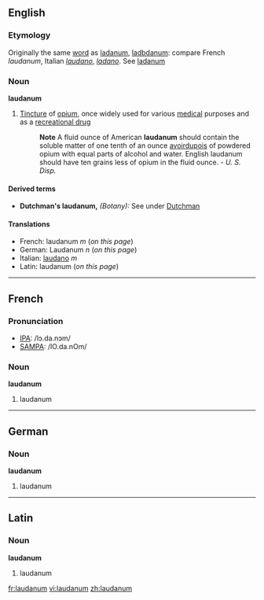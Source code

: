 ==English==
===Etymology===
Originally the same [[word]] as [[ladanum]], [[ladbdanum]]: compare French ''laudanum'', Italian ''[[laudano]]'', ''[[ladano]]''. See [[ladanum]]

===Noun===
'''laudanum'''

#[[Tincture]] of [[opium]], once widely used for various [[medical]] purposes and as a [[recreational drug]] 
#:'''Note''' A fluid ounce of American '''laudanum''' should contain the soluble matter of one tenth of an ounce [[avoirdupois]] of powdered opium with equal parts of alcohol and water. English laudanum should have ten grains less of opium in the fluid ounce. - ''U. S. Disp.''

====Derived terms====
*'''Dutchman's laudanum,''' ''(Botany):'' See under [[Dutchman]]

====Translations====
*French: laudanum ''m'' (''on this page'')
*German: Laudanum ''n'' (''on this page'')
*Italian: [[laudano]] ''m''
*Latin: laudanum (''on this page'')

----

==French==

===Pronunciation===
*[[w:IPA|IPA]]: /lɔ.da.nɔm/
*[[w:SAMPA|SAMPA]]: /lO.da.nOm/

===Noun===
'''laudanum'''

# laudanum

----

==German==
===Noun===
'''laudanum'''

# laudanum

----

==Latin==
===Noun===
'''laudanum'''

# laudanum

[[fr:laudanum]]
[[vi:laudanum]]
[[zh:laudanum]]
